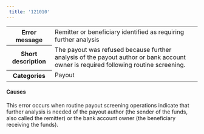 ```yaml
---  
 title: '121010'  
---  
```

  
<table>
    <tbody>
        <tr>
            <th class="header"><strong>Error message</strong></th>
            <td class="content">Remitter or beneficiary identified as requiring further analysis</td>
        </tr>
        <tr>
            <th class="header"><strong>Short description</strong></th>
            <td class="content">The payout was refused because further analysis of the payout author or bank account owner is required following routine screening.</td>
        </tr>
        <tr>
            <th class="header"><strong>Categories</strong></th>
            <td class="content">  
<div class="label">Payout</div>
</td>
        </tr>
    </tbody>
</table>  

#### Causes  

This error occurs when routine payout screening operations indicate that further analysis is needed of the payout author (the sender of the funds, also called the remitter) or the bank account owner (the beneficiary receiving the funds).